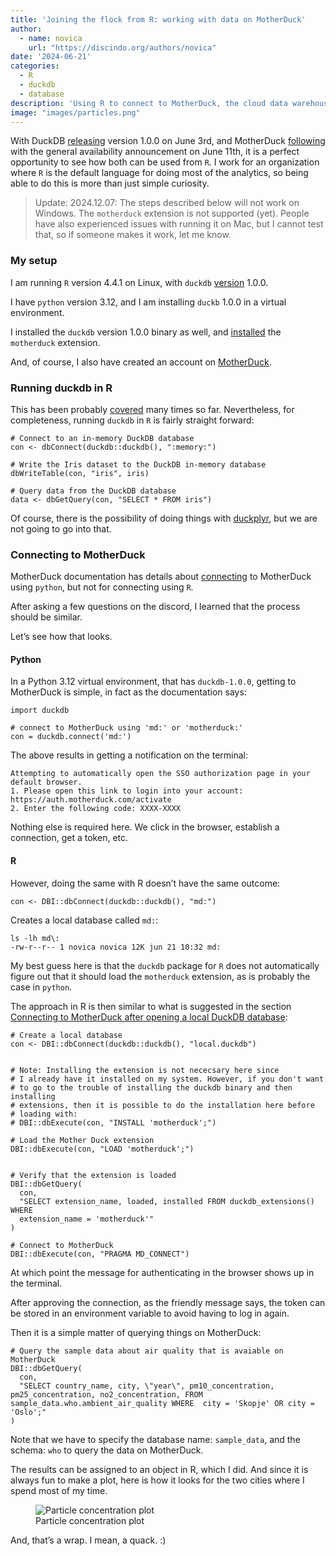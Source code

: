 ```yaml
---
title: 'Joining the flock from R: working with data on MotherDuck'
author: 
  - name: novica
    url: "https://discindo.org/authors/novica"
date: '2024-06-21'
categories:
  - R
  - duckdb
  - database
description: 'Using R to connect to MotherDuck, the cloud data warehouse powered by DuckDB.'
image: "images/particles.png"
---
```


With DuckDB [releasing](https://duckdb.org/2024/06/03/announcing-duckdb-100.html) 
version 1.0.0 on June 3rd, and MotherDuck [following](https://motherduck.com/blog/announcing-motherduck-general-availability-data-warehousing-with-duckdb/) with the general availability announcement on June 11th, it is a perfect 
opportunity to see how both can be used from `R`. I work for an organization where
`R` is the default language for doing most of the analytics, so being able to do
this is more than just simple curiosity. 

> Update: 2024.12.07: The steps described below will not work on Windows. The `motherduck` extension is not supported (yet). People have also experienced issues with running it on Mac, but I cannot test that, so if someone makes it work, let me know.

### My setup

I am running `R` version 4.4.1 on Linux, with `duckdb` [version](https://r.duckdb.org/) 1.0.0.

I have `python` version 3.12, and I am installing `duckb` 1.0.0 in a virtual environment.

I installed the `duckdb` version 1.0.0 binary as well, and [installed](https://duckdb.org/docs/extensions/overview.html) the `motherduck` extension.

And, of course, I also have created an account on [MotherDuck](https://motherduck.com/). 

### Running duckdb in R

This has been probably [covered](https://duckdb.org/docs/api/r) many times so
far. Nevertheless, for completeness, running `duckdb` in `R` is fairly straight 
forward:

```
# Connect to an in-memory DuckDB database
con <- dbConnect(duckdb::duckdb(), ":memory:")

# Write the Iris dataset to the DuckDB in-memory database
dbWriteTable(con, "iris", iris)

# Query data from the DuckDB database
data <- dbGetQuery(con, "SELECT * FROM iris")

```

Of course, there is the possibility of doing things with [duckplyr](https://duckdblabs.github.io/duckplyr/), but we are not going to go into that. 

### Connecting to MotherDuck

MotherDuck documentation has details about [connecting](https://motherduck.com/docs/getting-started/connect-query-from-python/installation-authentication) to MotherDuck using `python`, but not for connecting using `R`.

After asking a few questions on the discord, I learned that the process should be similar. 

Let's see how that looks.

#### Python

In a Python 3.12 virtual environment, that has `duckdb-1.0.0`, getting to 
MotherDuck is simple, in fact as the documentation says:

```
import duckdb

# connect to MotherDuck using 'md:' or 'motherduck:'
con = duckdb.connect('md:')
```

The above results in getting a notification on the terminal:

```
Attempting to automatically open the SSO authorization page in your default browser.
1. Please open this link to login into your account: https://auth.motherduck.com/activate
2. Enter the following code: XXXX-XXXX
```

Nothing else is required here. We click in the browser, establish a connection, get a token, etc.


#### R

However, doing the same with R doesn't have the same outcome:

```
con <- DBI::dbConnect(duckdb::duckdb(), "md:")
```

Creates a local database called `md:`:

```
ls -lh md\: 
-rw-r--r-- 1 novica novica 12K jun 21 10:32 md:
```

My best guess here is that the `duckdb` package for `R` does not automatically 
figure out that it should load the `motherduck` extension, as is probably the case
in `python`.

The approach in R is then similar to what is suggested in the section
[Connecting to MotherDuck after opening a local DuckDB database](https://motherduck.com/docs/getting-started/connect-query-from-python/installation-authentication#connecting-to-motherduck-after-opening-a-local-duckdb-database):

```
# Create a local database
con <- DBI::dbConnect(duckdb::duckdb(), "local.duckdb")


# Note: Installing the extension is not nececsary here since 
# I already have it installed on my system. However, if you don't want
# to go to the trouble of installing the duckdb binary and then installing
# extensions, then it is possible to do the installation here before
# loading with:
# DBI::dbExecute(con, "INSTALL 'motherduck';")

# Load the Mother Duck extension
DBI::dbExecute(con, "LOAD 'motherduck';")


# Verify that the extension is loaded
DBI::dbGetQuery(
  con,
  "SELECT extension_name, loaded, installed FROM duckdb_extensions() WHERE
  extension_name = 'motherduck'"
)

# Connect to MotherDuck
DBI::dbExecute(con, "PRAGMA MD_CONNECT")
```

At which point the message for authenticating in the browser shows up in the terminal.

After approving the connection, as the friendly message says, the token can be
stored in an environment variable to avoid having to log in again.

Then it is a simple matter of querying things on MotherDuck:

```
# Query the sample data about air quality that is avaiable on MotherDuck
DBI::dbGetQuery(
  con,
  "SELECT country_name, city, \"year\", pm10_concentration, pm25_concentration, no2_concentration, FROM sample_data.who.ambient_air_quality WHERE  city = 'Skopje' OR city = 'Oslo';"
)
```

Note that we have to specify the database name: `sample_data`, and the 
schema: `who` to query the data on MotherDuck.

The results can be assigned to an object in R, which I did. And since it is 
always fun to make a plot, here is how it looks for the two cities where I 
spend most of my time.

![Particle concentration plot](images/particles.png)

And, that's a wrap. I mean, a quack. :)
